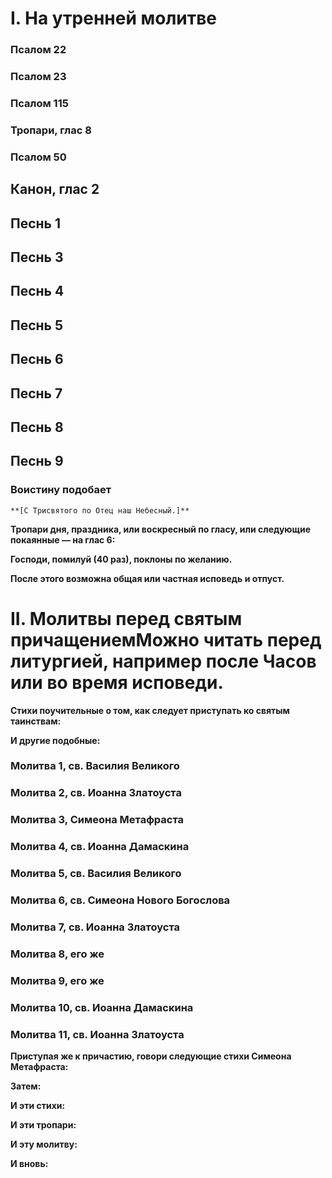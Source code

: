 
# I. На утренней молитве

<MdxLoader src="ChinPrigotovlenija/Vstuplenie" />

### Псалом 22

<MdxLoader src="Shared/Psalm22" />

### Псалом 23

<MdxLoader src="Shared/Psalm23" />

### Псалом 115

<MdxLoader src="Shared/Psalm115" />

<MdxLoader src="Shared/AfterTripsalm" />

### Тропари, глас 8

<MdxLoader src="ChinPrigotovlenija/Trops" />

### Псалом 50

<MdxLoader src="Shared/Psalm50" />

## Канон, глас 2

## Песнь 1

<MdxLoader src="ChinPrigotovlenija/Pesn1" />

## Песнь 3

<MdxLoader src="ChinPrigotovlenija/Pesn3" />

## Песнь 4

<MdxLoader src="ChinPrigotovlenija/Pesn4" />

## Песнь 5

<MdxLoader src="ChinPrigotovlenija/Pesn5" />

## Песнь 6

<MdxLoader src="ChinPrigotovlenija/Pesn6" />

## Песнь 7

<MdxLoader src="ChinPrigotovlenija/Pesn7" />

## Песнь 8

<MdxLoader src="ChinPrigotovlenija/Pesn8" />

## Песнь 9

<MdxLoader src="ChinPrigotovlenija/Pesn9" />

### Воистину подобает

<MdxLoader src="Shared/VoistinuPodobaet" />

`**[С Трисвятого по Отец наш Небесный.]**`

<MdxLoader src="Shared/STrisvatogo2" />

**Тропари дня, праздника, или воскресный по гласу, или следующие покаянные — на глас 6:**

<MdxLoader src="Shared/PokaiannyeTrops" />

**Господи, помилуй (40 раз), поклоны по желанию.**

**После этого возможна общая или частная исповедь и отпуст.**

# II. Молитвы перед святым причащением<Tooltip>Можно читать перед литургией, например после Часов или во время исповеди.</Tooltip>

**Стихи поучительные о том, как следует приступать ко святым таинствам:**

<MdxLoader src="ChinPrigotovlenija/Sihi" />

**И другие подобные:**

<MdxLoader src="ChinPrigotovlenija/Sihi2" />

### Молитва 1, св. Василия Великого

<MdxLoader src="ChinPrigotovlenija/Molitva1" />

### Молитва 2, св. Иоанна Златоуста

<MdxLoader src="ChinPrigotovlenija/Molitva2" />

### Молитва 3, Симеона Метафраста

<MdxLoader src="ChinPrigotovlenija/Molitva3" />

<MdxLoader src="ChinPrigotovlenija/Molitva3b" />

### Молитва 4, св. Иоанна Дамаскина

<MdxLoader src="ChinPrigotovlenija/Molitva4" />

### Молитва 5, св. Василия Великого

<MdxLoader src="ChinPrigotovlenija/Molitva5" />

### Молитва 6, св. Симеона Нового Богослова

<MdxLoader src="ChinPrigotovlenija/Molitva6" />

### Молитва 7, св. Иоанна Златоуста

<MdxLoader src="ChinPrigotovlenija/Molitva7" />

### Молитва 8, его же

<MdxLoader src="ChinPrigotovlenija/Molitva8" />

### Молитва 9, его же

<MdxLoader src="ChinPrigotovlenija/Molitva9" />

### Молитва 10, св. Иоанна Дамаскина

<MdxLoader src="ChinPrigotovlenija/Molitva10" />

### Молитва 11, св. Иоанна Златоуста

<MdxLoader src="ChinPrigotovlenija/Molitva11" />

**Приступая же к причастию, говори следующие стихи Симеона Метафраста:**

<MdxLoader src="ChinPrigotovlenija/Stihi3" />

**Затем:**

<MdxLoader src="ChinPrigotovlenija/TrapeziTainstvennoi" />

**И эти стихи:**

<MdxLoader src="ChinPrigotovlenija/Stihi4" />

**И эти тропари:**

<MdxLoader src="ChinPrigotovlenija/Trops2" />

**И эту молитву:**

<MdxLoader src="ChinPrigotovlenija/Molitva" />

**И вновь:**

<MdxLoader src="ChinPrigotovlenija/TrapeziTainstvennoi" />
